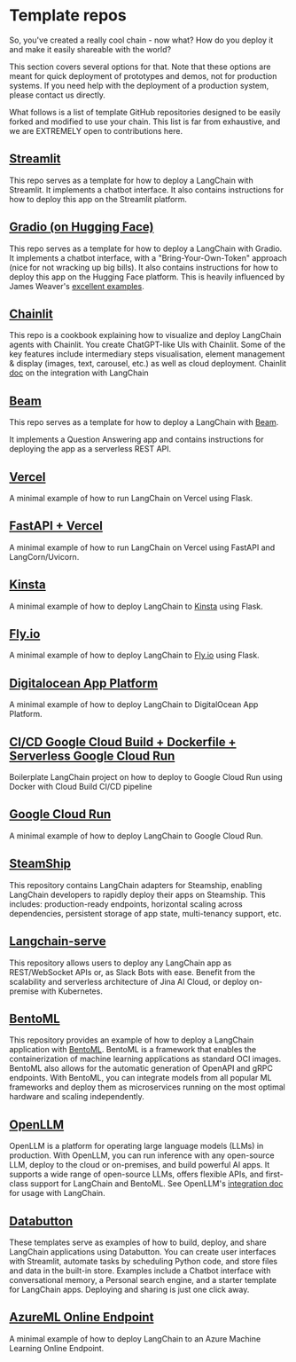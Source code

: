 # Template repos

So, you've created a really cool chain - now what? How do you deploy it and make it easily shareable with the world?

This section covers several options for that. Note that these options are meant for quick deployment of prototypes and demos, not for production systems. If you need help with the deployment of a production system, please contact us directly.

What follows is a list of template GitHub repositories designed to be easily forked and modified to use your chain. This list is far from exhaustive, and we are EXTREMELY open to contributions here.

## [Streamlit](https://github.com/hwchase17/langchain-streamlit-template)

This repo serves as a template for how to deploy a LangChain with Streamlit.
It implements a chatbot interface.
It also contains instructions for how to deploy this app on the Streamlit platform.

## [Gradio (on Hugging Face)](https://github.com/hwchase17/langchain-gradio-template)

This repo serves as a template for how to deploy a LangChain with Gradio.
It implements a chatbot interface, with a "Bring-Your-Own-Token" approach (nice for not wracking up big bills).
It also contains instructions for how to deploy this app on the Hugging Face platform.
This is heavily influenced by James Weaver's [excellent examples](https://huggingface.co/JavaFXpert).

## [Chainlit](https://github.com/Chainlit/cookbook)

This repo is a cookbook explaining how to visualize and deploy LangChain agents with Chainlit.
You create ChatGPT-like UIs with Chainlit. Some of the key features include intermediary steps visualisation, element management & display (images, text, carousel, etc.) as well as cloud deployment.
Chainlit [doc](https://docs.chainlit.io/langchain) on the integration with LangChain

## [Beam](https://github.com/slai-labs/get-beam/tree/main/examples/langchain-question-answering)

This repo serves as a template for how to deploy a LangChain with [Beam](https://beam.cloud).

It implements a Question Answering app and contains instructions for deploying the app as a serverless REST API.

## [Vercel](https://github.com/homanp/vercel-langchain)

A minimal example of how to run LangChain on Vercel using Flask.

## [FastAPI + Vercel](https://github.com/msoedov/langcorn)

A minimal example of how to run LangChain on Vercel using FastAPI and LangCorn/Uvicorn.

## [Kinsta](https://github.com/kinsta/hello-world-langchain)

A minimal example of how to deploy LangChain to [Kinsta](https://kinsta.com) using Flask.

## [Fly.io](https://github.com/fly-apps/hello-fly-langchain)

A minimal example of how to deploy LangChain to [Fly.io](https://fly.io/) using Flask.

## [Digitalocean App Platform](https://github.com/homanp/digitalocean-langchain)

A minimal example of how to deploy LangChain to DigitalOcean App Platform.

## [CI/CD Google Cloud Build + Dockerfile + Serverless Google Cloud Run](https://github.com/g-emarco/github-assistant)

Boilerplate LangChain project on how to deploy to Google Cloud Run using Docker with Cloud Build CI/CD pipeline

## [Google Cloud Run](https://github.com/homanp/gcp-langchain)

A minimal example of how to deploy LangChain to Google Cloud Run.

## [SteamShip](https://github.com/steamship-core/steamship-langchain/)

This repository contains LangChain adapters for Steamship, enabling LangChain developers to rapidly deploy their apps on Steamship. This includes: production-ready endpoints, horizontal scaling across dependencies, persistent storage of app state, multi-tenancy support, etc.

## [Langchain-serve](https://github.com/jina-ai/langchain-serve)

This repository allows users to deploy any LangChain app as REST/WebSocket APIs or, as Slack Bots with ease. Benefit from the scalability and serverless architecture of Jina AI Cloud, or deploy on-premise with Kubernetes.

## [BentoML](https://github.com/ssheng/BentoChain)

This repository provides an example of how to deploy a LangChain application with [BentoML](https://github.com/bentoml/BentoML). BentoML is a framework that enables the containerization of machine learning applications as standard OCI images. BentoML also allows for the automatic generation of OpenAPI and gRPC endpoints. With BentoML, you can integrate models from all popular ML frameworks and deploy them as microservices running on the most optimal hardware and scaling independently.

## [OpenLLM](https://github.com/bentoml/OpenLLM)

OpenLLM is a platform for operating large language models (LLMs) in production. With OpenLLM, you can run inference with any open-source LLM, deploy to the cloud or on-premises, and build powerful AI apps. It supports a wide range of open-source LLMs, offers flexible APIs, and first-class support for LangChain and BentoML.
See OpenLLM's [integration doc](https://github.com/bentoml/OpenLLM#%EF%B8%8F-integrations) for usage with LangChain.

## [Databutton](https://databutton.com/home?new-data-app=true)

These templates serve as examples of how to build, deploy, and share LangChain applications using Databutton. You can create user interfaces with Streamlit, automate tasks by scheduling Python code, and store files and data in the built-in store. Examples include a Chatbot interface with conversational memory, a Personal search engine, and a starter template for LangChain apps. Deploying and sharing is just one click away.

## [AzureML Online Endpoint](https://github.com/Azure/azureml-examples/blob/main/sdk/python/endpoints/online/llm/langchain/1_langchain_basic_deploy.ipynb)

A minimal example of how to deploy LangChain to an Azure Machine Learning Online Endpoint. 

